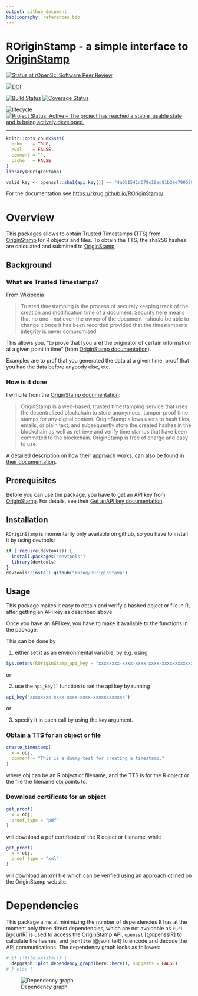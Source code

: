 ```yaml
---
output: github_document
bibliography: references.bib 
---
```


# ROriginStamp - a simple interface to [OriginStamp](https://originstamp.org/)

<!-- README.md is generated from README.Rmd. Please edit that file -->
<!-- badges: start -->
[![Status at rOpenSci Software Peer
Review](https://badges.ropensci.org/433_status.svg)](https://github.com/ropensci/software-review/issues/433)

[![DOI](https://zenodo.org/badge/DOI/10.5281/zenodo.4588336.svg)](https://doi.org/10.5281/zenodo.4588336)

[![Build
Status](https://github.com/rkrug/ROriginStamp/actions/workflows/ci-eb.yaml/badge.svg)](https://github.com/rkrug/ROriginStamp/actions/workflows/ci-eb.yaml)
[![Coverage
Status](https://img.shields.io/codecov/c/github/rkrug/ROriginStamp/master.svg)](https://codecov.io/github/rkrug/ROriginStamp?branch=master)

[![lifecycle](https://img.shields.io/badge/lifecycle-maturing-orange.svg)](https://www.tidyverse.org/lifecycle/#maturing)
[![Project Status: Active – The project has reached a stable, usable
state and is being actively
developed.](https://www.repostatus.org/badges/latest/active.svg)](https://www.repostatus.org/#active)

<!-- badges: end -->

<!-- [![Inline docs](http://inch-ci.org/github/rkrug/ROriginStamp.svg?branch=master)](http://inch-ci.org/github/rkrug/ROriginStamp) -->

<!-- [CII Best Practices Badge](https://bestpractices.coreinfrastructure.org/en/projects/2094) -->

-------

```r
knitr::opts_chunk$set(
  echo    = TRUE,
  eval    = FALSE,
  comment = "",
  cache   = FALSE
)
library(ROriginStamp)

valid_key <- openssl::sha1(api_key()) == "4a0b1541d679c18ed81b2ee79052984cd6ab5597"
```

For the documentation see [https://rkrug.github.io/ROriginStamp/](https://rkrug.github.io/ROriginStamp/)



# Overview
This packages allows to obtain Trusted Timestamps (TTS) from [OriginStamp](https://originstamp.com) for R objects and files. To obtain the TTS, the sha256 hashes are calculated and submitted to [OriginStamp](https://originstamp.com)

## Background

### What are Trusted Timestamps?

From [Wikipedia](https://en.wikipedia.org/wiki/Trusted_timestamping)

> Trusted timestamping is the process of securely keeping track of the creation and modification time of a document. Security here means that no one—not even the owner of the document—should be able to change it once it has been recorded provided that the timestamper's integrity is never compromised.

This allows you, "to prove that [you are] the originator of certain information at a given point in time" (from [OriginStamp documentation](https://docs.originstamp.com/guide/#about-this-documentation)).

Examples are to prof that you generated the data at a given time, proof that you had the data before anybody else, etc.

### How is it done

I will cite from the [OriginStamp documentation](https://docs.originstamp.com/guide/#introduction):

> OriginStamp is a web-based, trusted timestamping service that uses the decentralized blockchain to store anonymous, tamper-proof time stamps for any digital content. OriginStamp allows users to hash files, emails, or plain text, and subsequently store the created hashes in the blockchain as well as retrieve and verify time stamps that have been committed to the blockchain. OriginStamp is free of charge and easy to use.

A detailed description on how their approach works, can also be found in [their documentation](https://docs.originstamp.com/guide/originstamp.html#preparation-of-digital-content).


## Prerequisites

Before you can use the package, you have to get an API key from [OriginStamp](https://docs.originstamp.com). For details, see their [Get anAPI key documentation](https://docs.originstamp.com/guide/gettingstarted.html#get-an-api-key).

## Installation

`ROriginStamp` is momentarily only available on github, so you have to install it by using devtools:

```r
if (!require(devtools)) {
  install.packages("devtools")
  library(devtools)
}
devtools::install_github("rkrug/ROriginStamp")
```

## Usage

This package makes it easy to obtain and verify a hashed object or file in R, after getting an API key as described above. 

Once you have an API key, you have to make it available to the functions in the package.

This can be done by

1. either set it as an environmental variable, by e.g. using 

```r
Sys.setenv(ROriginStamp_api_key = "xxxxxxxx-xxxx-xxxx-xxxx-xxxxxxxxxxxx")
```     
or

2. use the `api_key()` function to set the api key by running 
```r
api_key("xxxxxxxx-xxxx-xxxx-xxxx-xxxxxxxxxxxx")`
````
or

3. specify it in each call by using the `key` argument.



### Obtain a TTS for an object or file

```r
create_timestamp(
  x = obj, 
  comment = "This is a dummy test for creating a timestamp."
)
```

where obj can be an R object or filename, and the TTS is for the R object or the file the filename obj points to.

### Download certificate for an object

```r
get_proof(
  x = obj, 
  proof_type = "pdf"
)
```

will download a pdf certificate of the R object or filename, while

```r
get_proof(
  x = obj, 
  proof_type = "xml"
)
```

will download an xml file which can be verified using an approach otlined on the OriginStamp website.

# Dependencies

This package aims at minimizing the number of dependencies It has at the moment only three direct dependencies, which are not avoidable as `curl` [@curlR] is used to access the [OriginStamp](https://originstamp.com) API, `openssl` [@opensslR] to calculate the hashes, and `jsonlite` [@jsonliteR] to encode and decode the API communications. The dependency graph looks as followes: 

```r
# if (!file.exists()) {
  depgraph::plot_dependency_graph(here::here(), suggests = FALSE)
# } else {
```

![Dependency graph](dep_graph.png)
